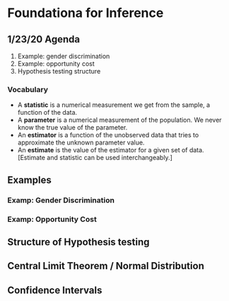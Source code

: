 # Foundationa for Inference

## 1/23/20 Agenda {#Jan23}
1. Example: gender discrimination
2. Example: opportunity cost
3. Hypothesis testing structure



### Vocabulary {-}
* A  **statistic** is a numerical measurement we get from the sample, a function of the data.
* A  **parameter** is a numerical measurement of the population.  We never know the true value of the parameter.
* An  **estimator** is a function of the unobserved data that tries to approximate the unknown parameter value.
* An  **estimate** is the value of the estimator for a given set of data.  [Estimate and statistic can be used interchangeably.]

## Examples

### Examp: Gender Discrimination

### Examp: Opportunity Cost

## Structure of Hypothesis testing

## Central Limit Theorem / Normal Distribution

## Confidence Intervals
